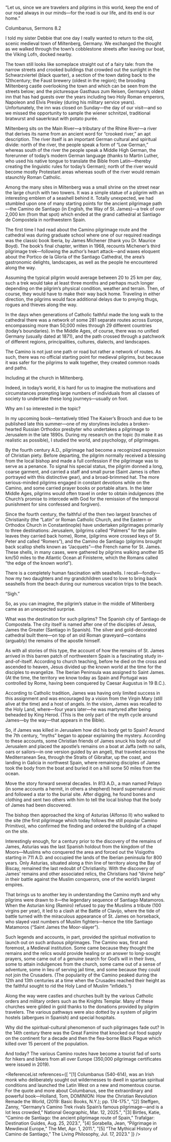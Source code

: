 
<Epigraph>
<p>“Let us, since we are travelers and pilgrims in this world, keep the end of our road always in our minds—for the road is our life, and its end is our home.”</p>
<div className="epigraph-author"><p>Columbanus, Sermons 8.2<Footnote number={1} /></p></div>
</Epigraph>

I told my sister Debbie that one day I really wanted to return to the old, scenic medieval town of Miltenberg, Germany. We exchanged the thought as we walked through the town’s cobblestone streets after leaving our boat, the Viking Lofn, docked nearby.

The town still looks like someplace straight out of a fairy tale: from the narrow streets and crooked buildings that crowded out the sunlight in the Schwarzviertel (black quarter), a section of the town dating back to the 12thcentury; the Faust brewery (oldest in the region); the brooding Miltenberg castle overlooking the town and which can be seen from the streets below; and the picturesque Gasthaus zum Reisen, Germany’s oldest inn that has had guests over the years including two Holy Roman emperors, Napoleon and Elvis Presley (during his military service years). Unfortunately, the inn was closed on Sunday—the day of our visit—and so we missed the opportunity to sample the wiener schnitzel, traditional bratwurst and sauerkraut with potato purée.

Miltenberg sits on the Main River—a tributary of the Rhine River—a river that derives its name from an ancient word for “crooked river,” an apt description. The river itself is an important German cultural and spiritual divide: north of the river, the people speak a form of “Low German,” whereas south of the river the people speak a Middle High German, the forerunner of today’s modern German language (thanks to Martin Luther, who used his native tongue to translate the Bible from Latin—thereby creating the linguistic rules for today’s German); north of the river would become mostly Protestant areas whereas south of the river would remain staunchly Roman Catholic.

Among the many sites in Miltenberg was a small shrine on the street near the large church with two towers. It was a simple statue of a pilgrim with an interesting emblem of a seashell behind it. Totally unexpected, we had stumbled upon one of many starting points for the ancient pilgrimage path—the Camino de Santiago (in English, the Way of St. James)—a trek of over 2,000 km (from that spot) which ended at the grand cathedral at Santiago de Compostela in northwestern Spain.

The first time I had read about the Camino pilgrimage route and the cathedral was during graduate school where one of our required readings was the classic book Iberia, by James Michener (thank you Dr. Maurice Boyd). The book’s final chapter, written in 1968, recounts Michener’s third pilgrimage trek—following the author’s heart attack—and waxes eloquent about the Portico de la Gloria of the Santiago Cathedral, the area’s gastronomic delights, landscapes, as well as the people he encountered along the way.                  

Assuming the typical pilgrim would average between 20 to 25 km per day, such a trek would take at least three months and perhaps much longer depending on the pilgrim’s physical condition, weather and terrain. Then, of course, they would have to make their way back home. Traveling in either direction, the pilgrims would face additional delays due to preying thugs, rogues and thieves along the way.

In the days when generations of Catholic faithful made the long walk to the cathedral there was a network of some 281 separate routes across Europe, encompassing more than 50,000 miles through 29 different countries (today’s boundaries). In the Middle Ages, of course, there was no unified Germany (usually dated at 1871), and the path crossed through a patchwork of different regions, principalities, cultures, dialects, and landscapes.<Footnote number={2} />

The Camino is not just one path or road but rather a network of routes. As such, there was no official starting point for medieval pilgrims, but because it was safer for the pilgrims to walk together, they created common roads and paths.<Footnote number={3} />

Including at the church in Miltenberg.

Indeed, in today’s world, it is hard for us to imagine the motivations and circumstances prompting large numbers of individuals from all classes of society to undertake these long journeys—usually on foot.

Why am I so interested in the topic?

In my upcoming book—tentatively titled The Kaiser’s Brooch and due to be published late this summer—one of my storylines includes a broken-hearted Russian Orthodox presbyter who undertakes a pilgrimage to Jerusalem in the late 1890s. During my research on the topic (to make it as realistic as possible), I studied the world, and psychology, of pilgrimages.

By the fourth century A.D., pilgrimage had become a recognized expression of Christian piety. Before departing, the pilgrim normally received a blessing from the local bishop and made a full confession if the pilgrimage was to serve as a penance. To signal his special status, the pilgrim donned a long, coarse garment, and carried a staff and small purse (Saint James is often portrayed with this distinctive gear), and a broad-brimmed hat. The more serious-minded pilgrims engaged in constant devotions while on the Camino, and some carried prayer books or portable altars. In the later Middle Ages, pilgrims would often travel in order to obtain indulgences (the Church’s promise to intercede with God for the remission of the temporal punishment for sins confessed and forgiven).<Footnote number={4} />

Since the fourth century, the faithful of the then two largest branches of Christianity (the “Latin” or Roman Catholic Church, and the Eastern or Orthodox Church in Constantinople) have undertaken pilgrimages primarily to three destinations: Jerusalem, (pilgrims called “Palmers” for the palm leaves they carried back home), Rome, (pilgrims wore crossed keys of St. Peter and called “Romers”), and the Camino de Santiago (pilgrims brought back scallop shells known as “Jacquets”—the French name for St. James. These shells, in many cases, were gathered by pilgrims walking another 85 km/50 miles to the Atlantic Ocean at Finisterre, which the Romans called “the edge of the known world”).

There is a completely human fascination with seashells. I recall—fondly—how my two daughters and my grandchildren used to love to bring back seashells from the beach during our numerous vacation trips to the beach.

“Sigh.”

So, as you can imagine, the pilgrim’s statue in the middle of Miltenberg came as an unexpected surprise.

What was the destination for such pilgrims? The Spanish city of Santiago de Compostela. The city itself is named after one of the disciples of Jesus, James the Greater (Santiago in Spanish). The silver and gold-decorated cathedral built there—on top of an old Roman graveyard—contains (arguably) the remains of the apostle himself.

As with all stories of this type, the account of how the remains of St. James arrived in this barren patch of northwestern Spain is a fascinating study in-and-of-itself. According to church teaching, before he died on the cross and ascended to heaven, Jesus divided up the known world at the time for the disciples to evangelize. The Iberian Peninsula was assigned to Saint James. (At the time, the territory we know today as Spain and Portugal was controlled by Rome, having been conquered by Caesar Augustus in 19 B.C.).

According to Catholic tradition, James was having only limited success in this assignment and was encouraged by a vision from the Virgin Mary (still alive at the time) and a host of angels. In the vision, James was recalled to the Holy Land, where—four years later—he was martyred after being beheaded by King Herod. (This is the only part of the myth cycle around James—by the way—that appears in the Bible). 

So, if James was killed in Jerusalem how did his body get to Spain? Around the 7th century, “myths” began to appear explaining the mystery. According to these accounts, some Christian friends of James snuck his body out of Jerusalem and placed the apostle’s remains on a boat at Jaffa (with no sails, oars or sailors—in one version guided by an angel), that traveled across the Mediterranean Sea, through the Straits of Gibraltar, up the coast, and landing in Galicia in northwest Spain, where remaining disciples of James took the body from the boat and buried it on a hill some 50 miles from the ocean.

Move the story forward several decades. In 813 A.D., a man named Pelayo (in some accounts a hermit, in others a shepherd) heard supernatural music and followed a star to the burial site. After digging, he found bones and clothing and sent two others with him to tell the local bishop that the body of James had been discovered.

The bishop then approached the king of Asturias (Alfonso II) who walked to the site (the first pilgrimage which today follows the still popular Camino Primitivo), who confirmed the finding and ordered the building of a chapel on the site.

Interestingly enough, for a century prior to the discovery of the remains of James, Asturias was the last Spanish holdout from the kingdom of the Moors—Muslims who conquered the area and forced out the Visigoths starting in 711 A.D. and occupied the lands of the Iberian peninsula for 800 years. Only Asturias, situated along a thin line of territory along the Bay of Biscay, remained the last redoubt of Christianity. With the discovery of James’ remains and other associated relics, the Christians had “divine help” in their battle against the Muslim conquerors, one of the world’s largest empires.

That brings us to another key in understanding the Camino myth and why pilgrims were drawn to it—the legendary sequence of Santiago Matamoros. When the Asturian king (Ramiro) refused to pay the Muslims a tribute (100 virgins per year), it led to a clash at the Battle of Clavijo, where the tide of battle turned with the miraculous appearance of St. James on horseback, who slayed vast numbers of Muslim fighters—hence the title Santiago Matamoros (“Saint James the Moor-slayer”).

Such legends and accounts, in part, provided the spiritual motivation to launch out on such arduous pilgrimages. The Camino was, first and foremost, a Medieval institution. Some came because they thought the remains and the relics would provide healing or an answer to long-sought prayers, some came out of a genuine search for God’s will in their lives, some to attain indulgences from the church, some came out of a sense of adventure, some in lieu of serving jail time, and some because they could not join the Crusaders. (The popularity of the Camino peaked during the 12th and 13th centuries at a time when the Crusades reached their height as the faithful sought to rid the Holy Land of Muslim “infidels.”)<Footnote number={5} />

Along the way were castles and churches built by the various Catholic orders and military orders such as the Knights Templar. Many of these churches were gilded in gold thanks to the donations provided by pilgrim travelers. The various pathways were also dotted by a system of pilgrim hostels (albergues in Spanish) and special hospitals.

Why did the spiritual-cultural phenomenon of such pilgrimages fade out? In the 14th century there was the Great Famine that knocked out food supply on the continent for a decade and then the flea-borne Black Plague which killed over 15 percent of the population.

And today? The various Camino routes have become a tourist fad of sorts for hikers and bikers from all over Europe (350,000 pilgrimage certificates were issued in 2019).

<ReferenceList references={[
  "[1] Columbanus (540-614), was an Irish monk who deliberately sought out wildernesses to dwell in spartan spiritual conditions and launched the Latin West on a new and momentous course. For the quote and more about Columbanus, see the extraordinary and powerful book—Holland, Tom, DOMINION: How the Christian Revolution Remade the World, (2019: Basic Books, N.Y.); pp. 174-175.",
  "[2] Steffgen, Zanny, “Germany’s Camino Trek rivals Spain’s famous pilgrimage—and is a lot less crowded,” National Geographic, Mar. 12, 2025.",
  "[3] Birtles, Katie, “Camino de Santiago: the ancient pilgrimage route of Spain,” Trafalgar: Destination Guides, Aug. 25, 2023.",
  "[4] Sorabella, Jean, “Pilgrimage in Mewdieval Europe,” The Met, Apr. 1, 2011.",
  "[5] “The Mythical History of Camino de Santiago,” The Living Philosophy, Jul. 17, 2023."
]} />